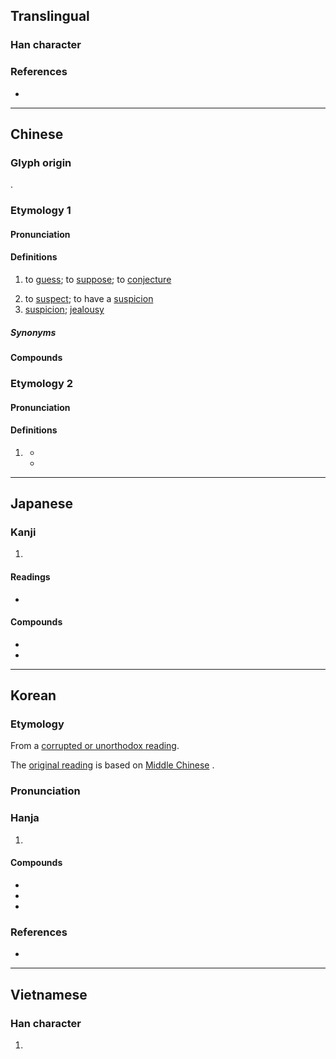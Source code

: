{{character info}}
==Translingual==

===Han character===
{{Han char|rn=94|rad=犬|as=08|sn=11|four=45227|canj=KHQMB|ids=⿰犭青}}

===References===
* {{Han ref|kx=0714.010|dkj=20499|dj=1125.200|hdz=21351.070|uh=731C|ud=29468|bh=B271|bd=45681}}

----

==Chinese==
{{zh-forms|alt=𰡂-second round simplified}}

===Glyph origin===
{{Han etym}}
{{Han compound|犬|alt1=犭|青|ls=psc|c1=s|c2=p}}.

===Etymology 1===
{{rfe|zh}}

====Pronunciation====
{{zh-pron
|m=cāi
|m-s=cai1
|dg=цэ2
|c=caai1
|c-t=cai1
|g=cai1
|h=pfs=chhâi/chiáng;gd=cai1
|j=cai1
|mb=cǎi
|md=chăi
|mn=chhai
|mn-t=cai1
|w=1tshoe,1tshe
|x=cai1
|mc=y
|oc=y
|ma=y
|cat=v,n
}}

====Definitions====
{{zh-hanzi}}

# to [[guess]]; to [[suppose]]; to [[conjecture]]
#: {{zh-x|猜 錯|to '''guess''' wrong}}
# to [[suspect]]; to have a [[suspicion]]
# [[suspicion]]; [[jealousy]]

=====Synonyms=====
{{zh-dial}}

====Compounds====
{{zh-der|猜不透|猜不著/猜得着|猜測|猜忖|猜得著|猜斷|猜度|猜忌|猜枚|猜謎兒|猜謎|猜摸|猜破|猜拳|猜思|猜題|猜透|猜嫌|猜詳|猜想|猜啞謎|猜疑|猜著/猜着|猜中|慮猜|兩小無猜|左猜|三智五猜|兩無猜疑|猜懼|混猜|猜燈|猜三划五|猜貳|猜調|猜悶兒|猜忍|疑猜|無猜|瞎猜|胡猜}}

===Etymology 2===

====Pronunciation====
{{zh-pron
|mn=tw:ioh
|cat=v
}}

====Definitions====
{{zh-hanzi}}

# {{lb|zh|Hokkien}} {{zh-alt-form|臆|tr=ioh|to guess}}
#* {{zh-x|你 的 情{chêng} 有{ū} 若{ná} 無　是 眞{chin} 是 假 乎{hō͘} 阮{gún} 猜{ioh}|Your love exists like it's not there, making me '''guess''' whether it's real or not|TW|ref='''1994''', {{w2|zh|詹雅雯}}, [https://www.youtube.com/watch?v=8BZJE-0mP7o {{lang|zh|淚酒}}]}}
#* {{zh-x|猜{ioh} 袂{bōe} 透 你 的 心|I can't '''guess''' all of your heart through|TW|ref='''2020''', {{lang|zh|朱德寶}} (Vick Chu), [https://www.youtube.com/watch?v=DYkFtfRE97M {{lang|zh|情人啊情人}}]}}

{{zh-cat|Elementary}}

----

==Japanese==

===Kanji===
{{ja-kanji|grade=|rs=犬08}}

# {{rfdef|ja|sort=犬08}}

====Readings====
* {{ja-readings|on=[[さい]] (sai)|kun=[[ねたむ]] (netamu)}}

====Compounds====
* {{ja-r|猜疑|さいぎ}}
* {{ja-r|猜疑心|さいぎしん}}

----

==Korean==

===Etymology===
From a [[속음|corrupted or unorthodox reading]].

{{collapse|
* {{hanja-sinjeung|싀|suy}}
|Historical readings
|bg=#FFFFFF}}

The [[본음|original reading]] is {{ko-l|채}} based on [[Middle Chinese]] {{ltc-l|猜}}.

{{collapse|
* {{hanja-dongguk|ᄎᆡᆼ|choy}}
|Historical readings
|bg=#FFFFFF}}

===Pronunciation===
{{ko-hanja-pron|시}}

===Hanja===
{{ko-hanja-search}}
{{ko-hanja|시기하다|시기할|시}}

# {{hanja form of|시|[[jealousy]]}}

====Compounds====
{{der-top3|Compounds}}
* {{ko-l|시기|猜忌}}
* {{ko-l|시투|猜妬}}
* {{ko-l|시혐|猜嫌}}
{{der-bottom}}

===References===
* {{R:hanjadoc|7167}}

----

==Vietnamese==

===Han character===
{{vi-hantu|[[sai]], [[xai]]|rs=犬08}}

# {{rfdef|vi|sort=犬08}}